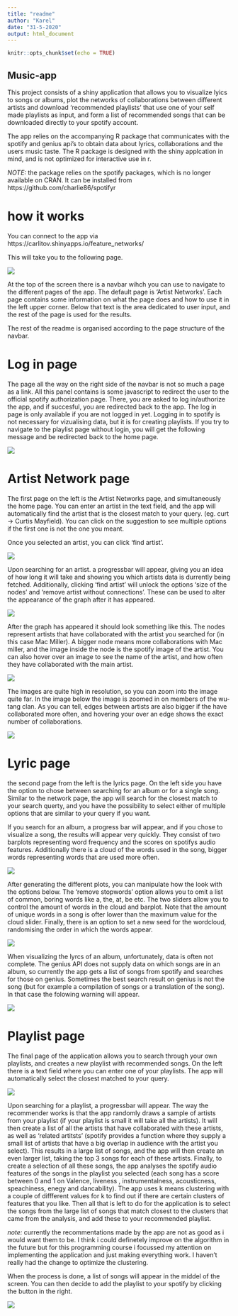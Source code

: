 ```yaml
---
title: "readme"
author: "Karel"
date: "31-5-2020"
output: html_document
---
```


```r
knitr::opts_chunk$set(echo = TRUE)
```

## Music-app 

This project consists of a shiny application that allows you to visualize lyics to songs or albums, plot the networks of collaborations between different artists and download 'recommended playlists' that use one of your self made playlists as input, and form a list of recommended songs that can be downloaded directly to your spotify account. 

The app relies on the accompanying R package that communicates with the spotify and genius api's to obtain data about lyrics, collaborations and the users music taste. The R package is designed with the shiny applcation in mind, and is not optimized for interactive use in r. 

*NOTE:* the package relies on the spotify packages, which is no longer available on CRAN. It can be installed from https://github.com/charlie86/spotifyr

# how it works
You can connect to the app via https://carlitov.shinyapps.io/feature_networks/

This will take you to the following page. 

![](imgs/homescreen.png)

At the top of the screen there is a navbar wihch you can use to navigate to the different pages of the app. The default page is 'Artist Networks'. Each page contains some information on what the page does and how to use it in the left upper corner. Below that text is the area dedicated to user input, and the rest of the page is used for the results. 

The rest of the readme is organised according to the page structure of the navbar. 

# Log in page
The page all the way on the right side of the navbar is not so much a page as a link. All this panel contains is some javascript to redirect the user to the official spotify authorization page. There, you are asked to log in/authorize the app, and if succesful, you are redirected back to the app. The log in page is only available if you are not logged in yet. 
Logging in to spotify is not necessary for vizualising data, but it is for creating playlists. If you try to navigate to the playlist page without login, you will get the following message and be redirected back to the home page. 

![](imgs/login required.png)

# Artist Network page
The first page on the left is the Artist Networks page, and simultaneously the home page. You can enter an artist in the text field, and the app will automatically find the artist that is the closest match to your query. (eg. curt -> Curtis Mayfield). You can click on the suggestion to see multiple options if the first one is not the one you meant. 

Once you selected an artist, you can click 'find artist'.

![](imgs/network options.png)

Upon searching for an artist. a progressbar will appear, giving you an idea of how long it will take and showing you which artists data is durrently being fetched. Additionally, clicking 'find artist' will unlock the options 'size of the nodes' and 'remove artist without connections'. These can be used to alter the appearance of the graph after it has appeared.


![](imgs/progressbar.png)


After the graph has appeared it should look something like this. The nodes represent artists that have collaborated with the artist you searched for (in this case Mac Miller). A bigger node means more collaborations with Mac miller, and the image inside the node is the spotify image of the artist. You can also hover over an image to see the name of the artist, and how often they have collaborated with the main artist.

![](imgs/network hover node.png)

The images are quite high in resolution, so you can zoom into the image quite far. In the image below the image is zoomed in on members of the wu-tang clan. As you can tell, edges between artists are also bigger if the have collaborated more often, and hovering your over an edge shows the exact number of collaborations.

![](imgs/network hover edge.png)

# Lyric page
the second page from the left is the lyrics page. On the left side you have the option to chose between searching for an album or for a single song. Similar to the network page, the app will search for the closest match to your search querty, and you have the possibility to select either of multiple options that are similar to your query if you want. 

If you search for an album, a progress bar will appear, and if you chose to visualize a song, the results will appear very quickly.
They consist of two barplots representing word frequency and the scores on spotifys audio features. Additionally there is a cloud of the words used in the song, bigger words representing words that are used more often.

![](imgs/album lyrics.png)

After generating the different plots, you can manipulate how the look with the options below. 
The 'remove stopwords' option allows you to omit a list of common, boring words like a, the, at, be etc. 
The two sliders allow you to control the amount of words in the cloud and barplot. Note that the amount of unique words in a song is ofter lower than the maximum value for the cloud slider.
Finally, there is an option to set a new seed for the wordcloud, randomising the order in which the words appear. 

![](imgs/lyrics options.png)

When visualizing the lyrcs of an album, unfortunately, data is often not complete. The genius API does not supply data on which songs are in an album, so currently the app gets a list of songs from spotify and searches for those on genius. Sometimes the best search result on genius is not the song (but for example a compilation of songs or a translation of the song). In that case the folowing warning will appear. 


![](imgs/omitted songs.png)

# Playlist page
The final page of the application allows you to search through your own playlists, and creates a new playlist with recommended songs. On the left there is a text field where you can enter one of your playlists. The app will automatically select the closest matched to your query.

![](imgs/search playlist.png)

Upon searching for a playlist, a progressbar will appear. The way the recommender works is that the app randomly draws a sample of artists from your playlist (if your playlist is small it will take all the artists). It will then create a list of all the artists that have collaborated with these artists, as well as 'related artitsts' (spotify provides a function where they supply a small list of artists that have a big overlap in audience with the artist you select). 
This results in a large list of songs, and the app will then create an even larger list, taking the top 3 songs for each of these artists. Finally, to create a selection of all these songs, the app analyses the spotify audio features of the songs in the playlist you selected (each song has a score between 0 and 1 on Valence, liveness , instrumentalness, acousticness, speachiness, enegy and dancability). The app uses k means clustering with a couple of diffferent values for k to find out if there are certain clusters of features that you like. Then all that is left to do for the application is to select the songs from the large list of songs that match closest to the clusters that came from the analysis, and add these to your recommended playlist. 

*note: * currently the recommentations made by the app are not as good as i would want them to be. I think i could definetely improve on the algorithm in the future but for this programming course i focussed my attention on implementing the application and just making everything work. I haven't really had the change to optimize the clustering.

When the process is done, a list of songs will appear in the middel of the screen. You can then decide to add the playlist to your spotify by clicking the button in the right.

![](imgs/playlist.png)

